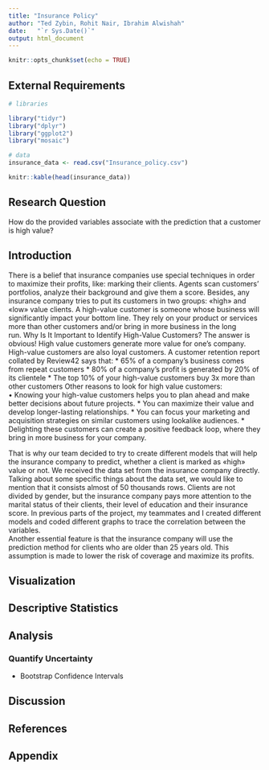 ```yaml
---
title: "Insurance Policy"
author: "Ted Zybin, Rohit Nair, Ibrahim Alwishah"
date:   "`r Sys.Date()`"
output: html_document
---
```


```r
knitr::opts_chunk$set(echo = TRUE)
```

## External Requirements

```r

# libraries

library("tidyr")
library("dplyr")
library("ggplot2")
library("mosaic")

# data
insurance_data <- read.csv("Insurance_policy.csv")
```

```r
knitr::kable(head(insurance_data))
```

## Research Question
How do the provided variables associate with the prediction that a customer is high value?

## Introduction
There is a belief that insurance companies use special techniques in order to maximize their profits, like: marking their clients. Agents scan customers’ portfolios, analyze their background and give them a score. Besides, any insurance company tries to put its customers in two groups: «high» and «low» value clients. A high-value customer is someone whose business will significantly impact your bottom line. They rely on your product or services more than other customers and/or bring in more business in the long run. Why Is It Important to Identify High-Value Customers?
The answer is obvious! High value customers generate more value for one’s company. High-value customers are also loyal customers. A customer retention report collated by Review42 says that:
* 65% of a company’s business comes from repeat customers
* 80% of a company’s profit is generated by 20% of its clientele
* The top 10% of your high-value customers buy 3x more than other customers
Other reasons to look for high value customers: 	
•	Knowing your high-value customers helps you to plan ahead and make better decisions about future projects.
* You can maximize their value and develop longer-lasting relationships.
* You can focus your marketing and acquisition strategies on similar customers using lookalike audiences.
* Delighting these customers can create a positive feedback loop, where they bring in more business for your company.

That is why our team decided to try to create different models that will help the insurance company to predict, whether a client is marked as «high» value or not. We received the data set from the insurance company directly. Talking about some specific things about the data set, we would like to mention that it consists almost of 50 thousands rows. Clients are not divided by gender, but the insurance company pays more attention to the marital status of their clients, their level of education and their insurance score. In previous parts of the project, my teammates and I created different models and coded different graphs to trace the correlation between the variables.  
	Another essential feature is that the insurance company will use the prediction method for clients who are older than 25 years old. This assumption is made to lower the risk of coverage and maximize its profits. 

## Visualization

## Descriptive Statistics

## Analysis

### Quantify Uncertainty

-   Bootstrap Confidence Intervals

## Discussion

## 

## References

## Appendix
